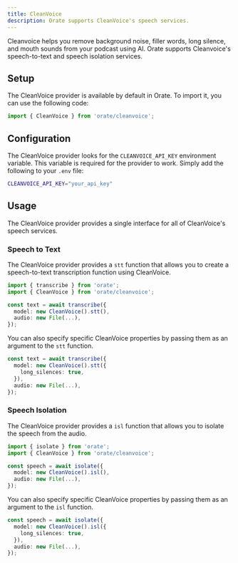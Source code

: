 ```yaml
---
title: CleanVoice
description: Orate supports CleanVoice's speech services.
---
```



Cleanvoice helps you remove background noise, filler words, long silence, and mouth sounds from your podcast using AI. Orate supports Cleanvoice's speech-to-text and speech isolation services.

## Setup

The CleanVoice provider is available by default in Orate. To import it, you can use the following code:

```ts
import { CleanVoice } from 'orate/cleanvoice';
```

## Configuration

The CleanVoice provider looks for the `CLEANVOICE_API_KEY` environment variable. This variable is required for the provider to work. Simply add the following to your `.env` file:

```bash
CLEANVOICE_API_KEY="your_api_key"
```

## Usage

The CleanVoice provider provides a single interface for all of CleanVoice's speech services.

### Speech to Text

The CleanVoice provider provides a `stt` function that allows you to create a speech-to-text transcription function using CleanVoice.

```ts
import { transcribe } from 'orate';
import { CleanVoice } from 'orate/cleanvoice';

const text = await transcribe({
  model: new CleanVoice().stt(),
  audio: new File(...),
});
```

You can also specify specific CleanVoice properties by passing them as an argument to the `stt` function.

```ts
const text = await transcribe({
  model: new CleanVoice().stt({
    long_silences: true,
  }),
  audio: new File(...),
});
```

### Speech Isolation

The CleanVoice provider provides a `isl` function that allows you to isolate the speech from the audio.

```ts
import { isolate } from 'orate';
import { CleanVoice } from 'orate/cleanvoice';

const speech = await isolate({
  model: new CleanVoice().isl(),
  audio: new File(...),
});
```

You can also specify specific CleanVoice properties by passing them as an argument to the `isl` function.

```ts
const speech = await isolate({
  model: new CleanVoice().isl({
    long_silences: true,
  }),
  audio: new File(...),
});
```